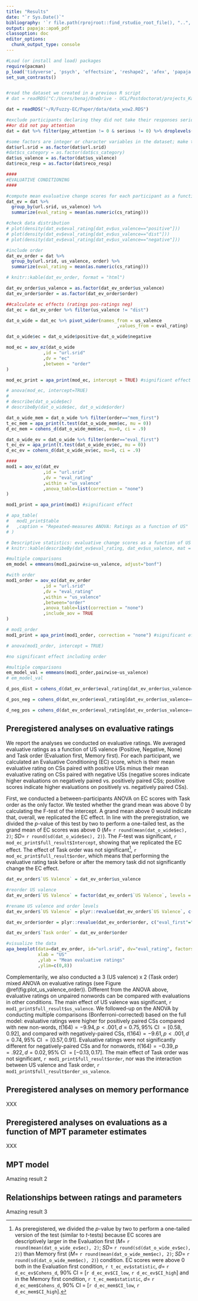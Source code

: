 ```yaml
---
title: "Results"
date: "`r Sys.Date()`"
bibliography: '`r file.path(rprojroot::find_rstudio_root_file(), "..", "methexp.bib")`'
output: papaja::apa6_pdf
classoption: doc
editor_options:
  chunk_output_type: console
---
```


```r
#Load (or install and load) packages
require(pacman)
p_load('tidyverse', 'psych', 'effectsize', 'reshape2', 'afex', 'papaja', 'kableExtra', 'MPTinR', 'TreeBUGS', 'emmeans', 'lme4', 'ggeffects') 
set_sum_contrasts()


#read the dataset we created in a previous R script
# dat = readRDS("C:/Users/benaj/OneDrive - UCL/Postdoctorat/projects_Karoline/exp2/write_manuscript/Fuzzy-EC/Paper/data/data_wsw2.RDS")

dat = readRDS("~/R/Fuzzy-EC/Paper/data/data_wsw2.RDS")

#exclude participants declaring they did not take their responses seriously
##or did not pay attention
dat = dat %>% filter(pay_attention != 0 & serious != 0) %>% droplevels() #drop level to remove excluded ppts

#some factors are integer or character variables in the dataset; make them factors
dat$url.srid = as.factor(dat$url.srid)
#dat$cs_category = as.factor(dat$cs_category)
dat$us_valence = as.factor(dat$us_valence)
dat$reco_resp = as.factor(dat$reco_resp)
```

```r
####
#EVALUATIVE CONDITIONING
####

#compute mean evaluative change scores for each participant as a function of US Valence 
dat_ev = dat %>%
  group_by(url.srid, us_valence) %>%
  summarize(eval_rating = mean(as.numeric(cs_rating)))

#check data distribution
# plot(density(dat_ev$eval_rating[dat_ev$us_valence=="positive"]))
# plot(density(dat_ev$eval_rating[dat_ev$us_valence=="dist"]))
# plot(density(dat_ev$eval_rating[dat_ev$us_valence=="negative"]))

#include order
dat_ev_order = dat %>%
  group_by(url.srid, us_valence, order) %>%
  summarize(eval_rating = mean(as.numeric(cs_rating)))

# knitr::kable(dat_ev_order, format = "html")

dat_ev_order$us_valence = as.factor(dat_ev_order$us_valence)
dat_ev_order$order = as.factor(dat_ev_order$order)
```

```r
##calculate ec effects (ratings pos-ratings neg)
dat_ec = dat_ev_order %>% filter(us_valence != "dist") 

dat_o_wide = dat_ec %>% pivot_wider(names_from = us_valence
                                          ,values_from = eval_rating)

dat_o_wide$ec = dat_o_wide$positive-dat_o_wide$negative

mod_ec = aov_ez(dat_o_wide
              ,id = "url.srid"
              ,dv = "ec"
              ,between = "order"
)

mod_ec_print = apa_print(mod_ec, intercept = TRUE) #significant effect

# anova(mod_ec, intercept=TRUE)
# 
# describe(dat_o_wide$ec)
# describeBy(dat_o_wide$ec, dat_o_wide$order)

dat_o_wide_mem = dat_o_wide %>% filter(order=="mem_first")
t_ec_mem = apa_print(t.test(dat_o_wide_mem$ec, mu = 0))
d_ec_mem = cohens_d(dat_o_wide_mem$ec, mu=0, ci = .9)

dat_o_wide_ev = dat_o_wide %>% filter(order=="eval_first")
t_ec_ev = apa_print(t.test(dat_o_wide_ev$ec, mu = 0))
d_ec_ev = cohens_d(dat_o_wide_ev$ec, mu=0, ci = .9)

####
mod1 = aov_ez(dat_ev
              ,id = "url.srid"
              ,dv = "eval_rating"
              ,within = "us_valence"
              ,anova_table=list(correction = "none")
)

mod1_print = apa_print(mod1) #significant effect

# apa_table(
#   mod1_print$table
#   ,caption = "Repeated-measures ANOVA: Ratings as a function of US"
# )

# Descriptive statistics: evaluative change scores as a function of US Valence
# knitr::kable(describeBy(dat_ev$eval_rating, dat_ev$us_valence, mat = TRUE), digits = 2)

#multiple comparisons
em_model = emmeans(mod1,pairwise~us_valence, adjust="bonf")

#with order
mod1_order = aov_ez(dat_ev_order
              ,id = "url.srid"
              ,dv = "eval_rating"
              ,within = "us_valence"
              ,between="order"
              ,anova_table=list(correction = "none")
              ,include_aov = TRUE
)

# mod1_order
mod1_print = apa_print(mod1_order, correction = "none") #significant effect

# anova(mod1_order, intercept = TRUE)

#no significant effect including order

#multiple comparisons
em_model_val = emmeans(mod1_order,pairwise~us_valence)
# em_model_val

d_pos_dist = cohens_d(dat_ev_order$eval_rating[dat_ev_order$us_valence=="positive"], dat_ev_order$eval_rating[dat_ev_order$us_valence=="dist"], paired = TRUE, ci = .95)

d_pos_neg = cohens_d(dat_ev_order$eval_rating[dat_ev_order$us_valence=="positive"], dat_ev_order$eval_rating[dat_ev_order$us_valence=="negative"], paired = TRUE, ci = .95)

d_neg_pos = cohens_d(dat_ev_order$eval_rating[dat_ev_order$us_valence=="negative"], dat_ev_order$eval_rating[dat_ev_order$us_valence=="dist"], paired = TRUE, ci = .95)
```

## Preregistered analyses on evaluative ratings

We report the analyses we conducted on evaluative ratings. We averaged evaluative ratings as a function of US valence (Positive, Negative, None) and Task order (Evaluation first, Memory first). For each participant, we calculated an Evaluative Conditioning (EC) score, which is their mean evaluative rating on CSs paired with positive USs minus their mean evaluative rating on CSs paired with negative USs (negative scores indicate higher evaluations on negatively paired vs. positively paired CSs; positive scores indicate higher evaluations on positively vs. negatively paired CSs).

First, we conducted a between-participants ANOVA on EC scores with Task order as the only factor. We tested whether the grand mean was above 0 by calculating the F-test of the intercept. A grand mean above 0 would indicate that, overall, we replicated the EC effect. In line with the preregistration, we divided the *p*-value of this test by two to perform a one-tailed test, as the grand mean of EC scores was above 0 ($M =$ `r round(mean(dat_o_wide$ec), 2)`; $SD =$ `r round(sd(dat_o_wide$ec), 2)`). The *F*-test was significant, `r mod_ec_print$full_result$Intercept`, showing that we replicated the EC effect. The effect of Task order was not significant^[As preregistered, we divided the *p*-value by two to perform a one-tailed version of the test (similar to *t*-tests) because EC scores are descriptively larger in the Evaluation first ($M =$ `r round(mean(dat_o_wide_ev$ec), 2)`; $SD =$ `r round(sd(dat_o_wide_ev$ec), 2)`) than Memory first ($M =$ `r round(mean(dat_o_wide_mem$ec), 2)`; $SD =$ `r round(sd(dat_o_wide_mem$ec), 2)`) condition. EC scores were above 0 both in the Evaluation first condition, `r t_ec_ev$statistic`, $d =$ `r d_ec_ev$Cohens_d`, 90\% CI = [`r d_ec_ev$CI_low`, `r d_ec_ev$CI_high`] and in the Memory first condition, `r t_ec_mem$statistic`, $d =$ `r d_ec_mem$Cohens_d`, 90\% CI = [`r d_ec_mem$CI_low`, `r d_ec_mem$CI_high`].], `r mod_ec_print$full_result$order`, which means that performing the evaluative rating task before or after the memory task did not significantly change the EC effect.

```r
dat_ev_order$`US Valence` = dat_ev_order$us_valence

#reorder US valence
dat_ev_order$`US Valence` = factor(dat_ev_order$`US Valence`, levels = c("negative", "dist", "positive"))

#rename US valence and order levels
dat_ev_order$`US Valence` = plyr::revalue(dat_ev_order$`US Valence`, c("negative"="Negative", "dist"="None", "positive"="Positive"))

dat_ev_order$order = plyr::revalue(dat_ev_order$order, c("eval_first"="Evaluation first", "mem_first"="Memory first"))

dat_ev_order$`Task order` = dat_ev_order$order 

#visualize the data
apa_beeplot(data=dat_ev_order, id="url.srid", dv="eval_rating", factors=c("US Valence", "Task order"), use = "all.obs", ylim=c(0,11),
            xlab = "US"
            ,ylab = "Mean evaluative ratings"
            ,ylim=c(0,8))
```

Complementarily, we also conducted a 3 (US valence) x 2 (Task order) mixed ANOVA on evaluative ratings (see Figure \@ref(fig:plot_us_valence_order)). Different from the ANOVA above, evaluative ratings on unpaired nonwords can be compared with evaluations in other conditions. The main effect of US valence was significant, `r mod1_print$full_result$us_valence`. We followed-up on the ANOVA by conducting multiple comparisons (Bonferroni-corrected) based on the full model: evaluative ratings were higher for positively paired CSs compared with new non-words, $t(164) = -9.94, p < .001, d = 0.75, 95\%$ CI $= [0.58, 0.92]$, and compared with negatively-paired CSs, $t(164) = -9.61, p < .001, d = 0.74, 95\%$ CI $= [0.57, 0.91]$. Evaluative ratings were not significantly different for negatively-paired CSs and for nonwords, $t(164) = -0.39, p = .922, d = 0.02, 95\%$ CI $= [-0.13, 0.17]$. The main effect of Task order was not significant, `r mod1_print$full_result$order`, nor was the interaction between US valence and Task order, `r mod1_print$full_result$order_us_valence`.

## Preregistered analyses on memory performance

XXX 

## Preregistered analyses on evaluations as a function of MPT parameter estimates

XXX

## MPT model

Amazing result 2

## Relationships between ratings and parameters

Amazing result 3